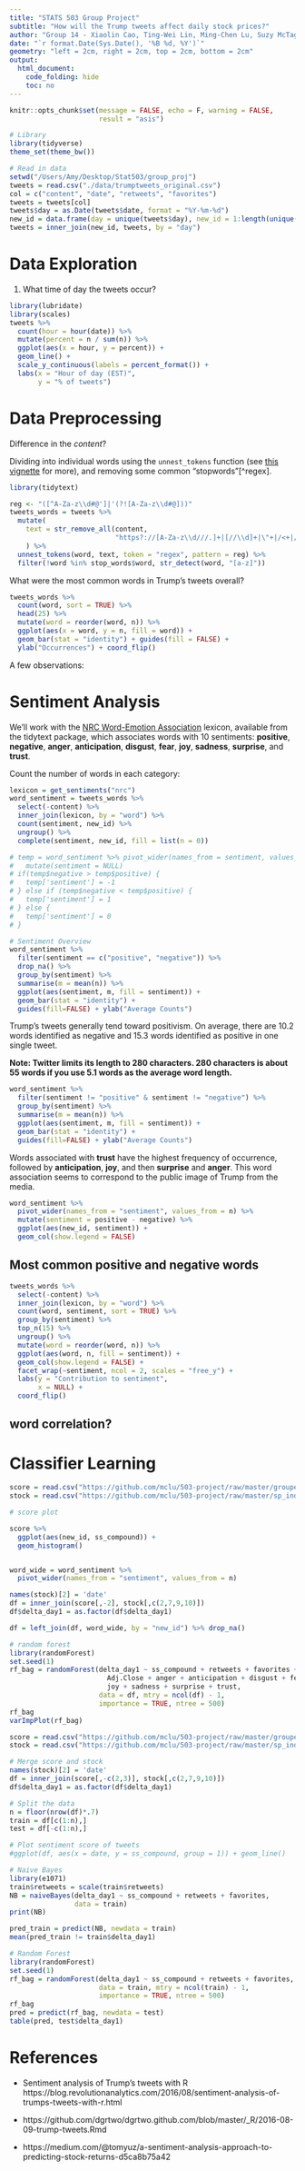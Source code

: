 ```yaml
---
title: "STATS 503 Group Project"
subtitle: "How will the Trump tweets affect daily stock prices?"
author: "Group 14 - Xiaolin Cao, Ting-Wei Lin, Ming-Chen Lu, Suzy McTaggart"
date: "`r format.Date(Sys.Date(), '%B %d, %Y')`"
geometry: "left = 2cm, right = 2cm, top = 2cm, bottom = 2cm"
output: 
  html_document:
    code_folding: hide
    toc: no
---
```


```r
knitr::opts_chunk$set(message = FALSE, echo = F, warning = FALSE, 
                      result = "asis")
```

```r
# Library
library(tidyverse)
theme_set(theme_bw())

# Read in data
setwd("/Users/Amy/Desktop/Stat503/group_proj")
tweets = read.csv("./data/trumptweets_original.csv")
col = c("content", "date", "retweets", "favorites")
tweets = tweets[col]
tweets$day = as.Date(tweets$date, format = "%Y-%m-%d")
new_id = data.frame(day = unique(tweets$day), new_id = 1:length(unique(tweets$day)))
tweets = inner_join(new_id, tweets, by = "day")
```

# Data Exploration

1. What time of day the tweets occur?

```r
library(lubridate)
library(scales)
tweets %>%
  count(hour = hour(date)) %>%
  mutate(percent = n / sum(n)) %>%
  ggplot(aes(x = hour, y = percent)) +
  geom_line() +
  scale_y_continuous(labels = percent_format()) +
  labs(x = "Hour of day (EST)",
       y = "% of tweets")
```

# Data Preprocessing
Difference in the *content*?

Dividing into individual words using the `unnest_tokens` function (see [this vignette](https://cran.r-project.org/web/packages/tidytext/vignettes/tidytext.html) for more), and removing some common "stopwords"[^regex].

```r
library(tidytext)

reg <- "([^A-Za-z\\d#@']|'(?![A-Za-z\\d#@]))"
tweets_words = tweets %>%
  mutate(
    text = str_remove_all(content,
                          "https?://[A-Za-z\\d///.]+|[//\\d]+|\"+|/<+|/>+|//.+&amp+")
    ) %>%
  unnest_tokens(word, text, token = "regex", pattern = reg) %>%
  filter(!word %in% stop_words$word, str_detect(word, "[a-z]"))
```

What were the most common words in Trump's tweets overall?

```r
tweets_words %>%
  count(word, sort = TRUE) %>%
  head(25) %>%
  mutate(word = reorder(word, n)) %>%
  ggplot(aes(x = word, y = n, fill = word)) +
  geom_bar(stat = "identity") + guides(fill = FALSE) +
  ylab("Occurrences") + coord_flip()
```

A few observations:

# Sentiment Analysis

We'll work with the [NRC Word-Emotion Association](http://saifmohammad.com/WebPages/NRC-Emotion-Lexicon.htm) lexicon, available from the tidytext package, which associates words with 10 sentiments: **positive**, **negative**, **anger**, **anticipation**, **disgust**, **fear**, **joy**, **sadness**, **surprise**, and **trust**.

Count the number of words in each category:

```r
lexicon = get_sentiments("nrc")
word_sentiment = tweets_words %>%
  select(-content) %>%
  inner_join(lexicon, by = "word") %>%
  count(sentiment, new_id) %>%
  ungroup() %>%
  complete(sentiment, new_id, fill = list(n = 0))

# temp = word_sentiment %>% pivot_wider(names_from = sentiment, values_from = n) %>%
#   mutate(sentiment = NULL)
# if(temp$negative > temp$positive) {
#   temp['sentiment'] = -1
# } else if (temp$negative < temp$positive) {
#   temp['sentiment'] = 1
# } else {
#   temp['sentiment'] = 0
# }
```

```r
# Sentiment Overview
word_sentiment %>%
  filter(sentiment == c("positive", "negative")) %>%
  drop_na() %>%
  group_by(sentiment) %>%
  summarise(m = mean(n)) %>%
  ggplot(aes(sentiment, m, fill = sentiment)) +
  geom_bar(stat = "identity") +
  guides(fill=FALSE) + ylab("Average Counts")
```

Trump's tweets generally tend toward positivism. On average, there are 10.2 words identified as negative and 15.3 words identified as positive in one single tweet.

**Note: Twitter limits its length to 280 characters. 280 characters is about 55 words if you use 5.1 words as the average word length.**

```r
word_sentiment %>%
  filter(sentiment != "positive" & sentiment != "negative") %>%
  group_by(sentiment) %>%
  summarise(m = mean(n)) %>%
  ggplot(aes(sentiment, m, fill = sentiment)) +
  geom_bar(stat = "identity") +
  guides(fill=FALSE) + ylab("Average Counts")
```

Words associated with **trust** have the highest frequency of occurrence, followed by **anticipation**, **joy**, and then **surprise** and **anger**.
This word association seems to correspond to the public image of Trump from the media.

```r
word_sentiment %>%
  pivot_wider(names_from = "sentiment", values_from = n) %>%
  mutate(sentiment = positive - negative) %>%
  ggplot(aes(new_id, sentiment)) +
  geom_col(show.legend = FALSE)
```

## Most common positive and negative words

```r
tweets_words %>%
  select(-content) %>%
  inner_join(lexicon, by = "word") %>%
  count(word, sentiment, sort = TRUE) %>%
  group_by(sentiment) %>% 
  top_n(15) %>%
  ungroup() %>%
  mutate(word = reorder(word, n)) %>%
  ggplot(aes(word, n, fill = sentiment)) +
  geom_col(show.legend = FALSE) +
  facet_wrap(~sentiment, ncol = 2, scales = "free_y") +
  labs(y = "Contribution to sentiment",
       x = NULL) +
  coord_flip()
```

## word correlation?

# Classifier Learning
```r
score = read.csv("https://github.com/mclu/503-project/raw/master/grouped_date_new.csv")
stock = read.csv("https://github.com/mclu/503-project/raw/master/sp_indicator.csv")

# score plot

score %>%
  ggplot(aes(new_id, ss_compound)) +
  geom_histogram()


word_wide = word_sentiment %>%
  pivot_wider(names_from = "sentiment", values_from = n)

names(stock)[2] = 'date'
df = inner_join(score[,-2], stock[,c(2,7,9,10)])
df$delta_day1 = as.factor(df$delta_day1)

df = left_join(df, word_wide, by = "new_id") %>% drop_na()

# random forest
library(randomForest)
set.seed(1)
rf_bag = randomForest(delta_day1 ~ ss_compound + retweets + favorites +
                        Adj.Close + anger + anticipation + disgust + fear +
                        joy + sadness + surprise + trust, 
                      data = df, mtry = ncol(df) - 1, 
                      importance = TRUE, ntree = 500)
rf_bag
varImpPlot(rf_bag)
```


```r
score = read.csv("https://github.com/mclu/503-project/raw/master/grouped_date_new.csv")
stock = read.csv("https://github.com/mclu/503-project/raw/master/sp_indicator.csv")

# Merge score and stock
names(stock)[2] = 'date'
df = inner_join(score[,-c(2,3)], stock[,c(2,7,9,10)])
df$delta_day1 = as.factor(df$delta_day1)

# Split the data
n = floor(nrow(df)*.7)
train = df[c(1:n),]
test = df[-c(1:n),]

# Plot sentiment score of tweets
#ggplot(df, aes(x = date, y = ss_compound, group = 1)) + geom_line()

# Naive Bayes
library(e1071)
train$retweets = scale(train$retweets)
NB = naiveBayes(delta_day1 ~ ss_compound + retweets + favorites,
                data = train)
print(NB)

pred_train = predict(NB, newdata = train)
mean(pred_train != train$delta_day1)

# Random Forest
library(randomForest)
set.seed(1)
rf_bag = randomForest(delta_day1 ~ ss_compound + retweets + favorites, 
                      data = train, mtry = ncol(train) - 1, 
                      importance = TRUE, ntree = 500)
rf_bag
pred = predict(rf_bag, newdata = test)
table(pred, test$delta_day1)

```


# References
- Sentiment analysis of Trump's tweets with R https://blog.revolutionanalytics.com/2016/08/sentiment-analysis-of-trumps-tweets-with-r.html

- https://github.com/dgrtwo/dgrtwo.github.com/blob/master/_R/2016-08-09-trump-tweets.Rmd

- https://medium.com/@tomyuz/a-sentiment-analysis-approach-to-predicting-stock-returns-d5ca8b75a42



